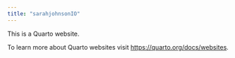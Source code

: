 ```yaml
---
title: "sarahjohnsonIO"
---
```


This is a Quarto website.

To learn more about Quarto websites visit <https://quarto.org/docs/websites>.
